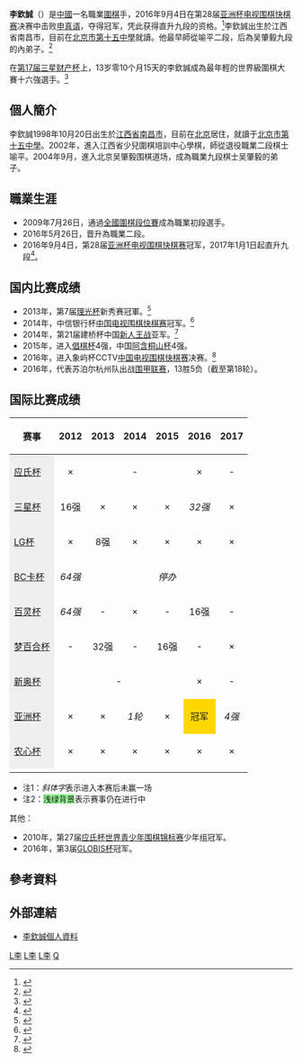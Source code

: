 {{Infobox Go player
| image = 
| 全名 = 李钦诚
| 英文名 = Li Qincheng
| 生於 = 1998年10月20日<ref>{{cite web|author=飞来石|title=大赛最年轻16强！13岁李钦诚三星杯再创历史|url=http://sports.qq.com/a/20120905/000574.htm|publisher=[[騰訊網|騰訊網]]|accessdate=2013-06-14|archive-date=2019-12-03|archive-url=https://web.archive.org/web/20191203200816/https://sports.qq.com/a/20120905/000574.htm|dead-url=no}}</ref>
| 出生地 = [[中國|中國]][[江西省|江西省]][[南昌市|南昌市]]<ref>{{cite web|author=許惠成|title=南昌围棋小将李钦诚成为打进世界大赛16强最年轻棋手|url=http://www.chinadaily.com.cn/hqgj/jryw/2012-09-07/content_6940087.html|publisher=南昌晚報|accessdate=2013-06-14|archive-date=2017-12-30|archive-url=https://web.archive.org/web/20171230230117/http://www.chinadaily.com.cn/hqgj/jryw/2012-09-07/content_6940087.html|dead-url=no}}</ref>
| 國籍 = {{PRC}}
| 師從 = [[吴肇毅|吴肇毅]];[[喻平|喻平]]
| 段位 = 九段
| 所屬 = [[中国棋院|中国棋院]]
}}

'''李欽誠'''（{{bd|1998年|10月20日||}}）是[[中國|中國]]一名職業[[圍棋|圍棋]]手，2016年9月4日在第28届[[亚洲杯电视围棋快棋赛|亚洲杯电视围棋快棋赛]]决赛中击败[[申真谞|申真谞]]，夺得冠军，凭此获得直升九段的资格。<ref>{{Cite web |url=http://sports.sina.com.cn/go/2016-09-04/doc-ifxvqcts9418129.shtml |title=亚洲杯决赛李钦诚胜申真谞 首夺冠军直升九段 |access-date=2016-09-04 |archive-date=2019-09-04 |archive-url=https://web.archive.org/web/20190904202551/http://sports.sina.com.cn/go/2016-09-04/doc-ifxvqcts9418129.shtml |dead-url=no }}</ref>李欽誠出生於江西省南昌市，目前在[[北京市第十五中學|北京市第十五中學]]就讀。他最早師從喻平二段，后為吴肇毅九段的內弟子。<ref>{{cite web|author=李新永|title=天才棋童遇名师　吴肇毅十年内只收李钦诚|url=http://www.ourgame.com/news/db/100/99091.html|publisher=圍棋報|accessdate=2013-06-14|archive-date=2016-03-04|archive-url=https://web.archive.org/web/20160304081132/http://www.ourgame.com/news/db/100/99091.html|dead-url=no}}</ref>

在[[第17届三星财产杯|第17届三星财产杯]]上，13岁零10个月15天的李欽誠成為最年輕的世界級圍棋大賽十六強選手。<ref>{{cite web|author=許惠成|title=李钦诚改写历史|url=http://news.0791look.com/html/20123_1.html|publisher=南昌晚報|accessdate=2013-06-14|deadurl=yes|archiveurl=https://web.archive.org/web/20160305205734/http://news.0791look.com/html/20123_1.html|archivedate=2016-03-05}}</ref>

== 個人簡介 ==
李欽誠1998年10月20日出生於[[江西省|江西省]][[南昌市|南昌市]]，目前在[[北京|北京]]居住，就讀于[[北京市第十五中學|北京市第十五中學]]。2002年，進入江西省少兒圍棋培訓中心學棋，師從退役職業二段棋士喻平。2004年9月，進入北京吴肇毅围棋道场，成為職業九段棋士吴肇毅的弟子。

== 職業生涯 ==
* 2009年7月26日，通過[[全國圍棋段位賽|全國圍棋段位賽]]成為職業初段選手。
* 2016年5月26日，晋升為職業二段。
* 2016年9月4日，第28届[[亚洲杯电视围棋快棋赛|亚洲杯电视围棋快棋赛]]冠军，2017年1月1日起直升九段<ref>{{cite web|url=http://www.qipai.org.cn/web/article/word/id/56496|title=2017年1月中国围棋协会职业棋手升段公告|publisher=[[中国棋牌网|中国棋牌网]]|date=2017年2月7日|accessdate=2017年4月24日|archive-url=https://web.archive.org/web/20170424174250/http://www.qipai.org.cn/web/article/word/id/56496|archive-date=2017年4月24日|dead-url=yes}}</ref>。

==国内比赛成绩==
* 2013年，第7届[[理光杯|理光杯]]新秀赛冠軍。<ref>{{cite web|author=路西法|title=理光杯新秀赛李钦诚夺冠 继三星杯后再度证明实力|url=http://sports.sina.com.cn/go/2013-02-22/14566431815.shtml|publisher=新浪網|accessdate=2013-06-14|archive-date=2019-08-31|archive-url=https://web.archive.org/web/20190831233335/http://sports.sina.com.cn/go/2013-02-22/14566431815.shtml|dead-url=no}}</ref>
* 2014年，中信银行杯[[中国电视围棋快棋赛|中国电视围棋快棋赛]]冠军。<ref>{{cite web|author=姜贞宇|title=中国电视围棋快棋赛 “98后”小将李钦诚登顶|publisher=中国新闻网|url=http://www.chinanews.com/ty/2014/05-08/6149649.shtml|accessdate=2014-05-08|archive-date=2019-09-03|archive-url=https://web.archive.org/web/20190903051153/http://www.chinanews.com/ty/2014/05-08/6149649.shtml|dead-url=no}}</ref>
* 2014年，第21届建桥杯中国[[新人王战_(中国围棋)|新人王战]]亚军。<ref>{{cite web|author=南斗六星|title=新人王战於之莹胜李钦诚 书写女将夺冠新历史|publisher=网易体育|url=http://sports.163.com/14/0304/15/9MGKIVRA00051CAQ.html|accessdate=2014-03-04|archive-date=2019-08-31|archive-url=https://web.archive.org/web/20190831041056/http://sports.163.com/14/0304/15/9MGKIVRA00051CAQ.html|dead-url=no}}</ref>
* 2015年，进入[[倡棋杯|倡棋杯]]4强，中国[[阿含桐山杯|阿含桐山杯]]4强。
* 2016年，进入象屿杯CCTV[[中国电视围棋快棋赛|中国电视围棋快棋赛]]决赛。<ref>{{cite web|author=李新舟|title=芈昱廷李钦诚会师象屿杯决赛 携手出战亚洲杯|publisher=新浪体育|url=http://sports.sina.com.cn/go/2016-06-12/doc-ifxszkzy5149347.shtml|accessdate=2016-06-12|archive-date=2016-08-09|archive-url=https://web.archive.org/web/20160809200020/http://sports.sina.com.cn/go/2016-06-12/doc-ifxszkzy5149347.shtml|dead-url=no}}</ref>
* 2016年，代表苏泊尔杭州队出战[[围甲联赛|围甲联赛]]，13胜5负（截至第18轮）。

==国际比赛成绩==
{| class="wikitable"
|- style="background:#efefef;"
! 赛事 !! 2012 !! 2013 !! 2014 !! 2015 !! 2016 !! 2017
|-
| style="background:#efefef;"|[[应氏杯世界职业围棋锦标赛|应氏杯]]
| style="text-align:center;" |×
| colspan="3" style="text-align:center;" |-
| style="text-align:center;" |×
| style="text-align:center;" |-
|-
| style="background:#efefef;"|[[三星车险杯世界围棋大师赛|三星杯]]
| style="text-align:center;" |16强
| style="text-align:center;" |×
| style="text-align:center;" |×
| style="text-align:center;" |×
| style="text-align:center;" |''32强''
| style="text-align:center;" |×
|-
| style="background:#efefef;"|[[LG杯世界棋王战|LG杯]]
| style="text-align:center;" |×
| style="text-align:center;" |8强
| style="text-align:center;" |×
| style="text-align:center;" |×
| style="text-align:center;" |×
| style="text-align:center;" |×
|-
| style="background:#efefef;"|[[BC卡杯|BC卡杯]]
| style="text-align:center;" |''64强''
| colspan="5" style="text-align:center;" |''停办''
|-
| style="background:#efefef;"|[[百灵爱透杯世界围棋公开赛|百灵杯]]
| style="text-align:center;" |''64强''
| style="text-align:center;" |-
| style="text-align:center;" |×
| style="text-align:center;" |-
| style="text-align:center;" |16强
| style="text-align:center;" |-
|-
| style="background:#efefef;"|[[梦百合杯世界围棋公开赛|梦百合杯]]
| style="text-align:center;" |-
| style="text-align:center;" |32强
| style="text-align:center;" |-
| style="text-align:center;" |16强
| style="text-align:center;" |-
| style="text-align:center;" |×
|-
| style="background:#efefef;"|[[新奥杯世界围棋公开赛|新奥杯]]
| colspan="4" style="text-align:center;" |-
| style="text-align:center;" |×
| style="text-align:center;" |-
|-
| style="background:#efefef;"|[[亚洲杯电视围棋快棋赛|亚洲杯]]
| style="text-align:center;" |×
| style="text-align:center;" |×
| style="text-align:center;" |''1轮''
| style="text-align:center;" |×
| style="text-align:center; background:gold;" |冠军
| style="text-align:center;" |''4强''
|-
| style="background:#efefef;"|[[三国围棋擂台赛|农心杯]]
| style="text-align:center;" |×
| style="text-align:center;" |×
| style="text-align:center;" |×
| style="text-align:center;" |×
| style="text-align:center;" |×
| style="text-align:center;" |×
|-
|}
*注1：''斜体字''表示进入本赛后未赢一场
*注2：<span style="background:#98fb98;">浅绿背景</span>表示赛事仍在进行中

其他：
* 2010年，第27届[[应氏杯世界青少年围棋锦标赛|应氏杯世界青少年围棋锦标赛]]少年组冠军。
* 2016年，第3届[[GLOBIS杯世界新锐围棋锦标赛|GLOBIS杯]]冠军。

== 參考資料 ==
{{Reflist}}

== 外部連結 ==
* [https://web.archive.org/web/20140216181515/http://www.hoetom.com/playerinfor_2011.jsp?id=3754 李欽誠個人資料]{{zh-cn}}

[[Category:中國圍棋棋手|L李]]
[[Category:中国棋院围棋棋手|L李]]
[[Category:南昌人|L李]]
[[Category:李姓|Q]]